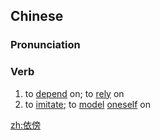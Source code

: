 ==Chinese==
{{zh-forms}}

===Pronunciation===
{{zh-pron
|m=yībàng
|c=ji1 bong6
|mn=qz:i-pǒng/xm,zz:i-pōng/qz:i-pňg/xm,zz:i-pn̄g
|cat=v
}}

===Verb===
{{zh-verb}}

# to [[depend]] on; to [[rely]] on
# to [[imitate]]; to [[model]] [[oneself]] on

[[zh:依傍]]
